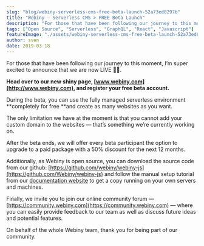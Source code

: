 ```yaml
---
slug: "blog/webiny-serverless-cms-free-beta-launch-52a73ed8297b"
title: "Webiny — Serverless CMS > FREE Beta Launch"
description: "For those that have been following our journey to this moment, I’m super excited to announce that we are now LIVE 🎉🚀."
tags: ["Open Source", "Serverless", "GraphQL", "React", "Javascript"]
featureImage: "./assets/webiny-serverless-cms-free-beta-launch-52a73ed8297b/max-2400-1xdKnii9pyjQFn-jFXWTHFQ.jpeg"
author: sven
date: 2019-03-18
---
```


For those that have been following our journey to this moment, I’m super excited to announce that we are now LIVE 🎉🚀.

**Head over to our new shiny page, **[www.webiny.com](http://www.webiny.com)**, and register your free beta account.**

During the beta, you can use the fully managed serverless environment **completely for free **and create as many websites as you want.

The only limitation we have at the moment is that you cannot add your custom domain to the websites — that’s something we’re currently working on.

After the beta ends, we will offer every beta participant the option to upgrade to a paid package with a 50% discount for the next 12 months.

Additionally, as Webiny is open source, you can download the source code from our github: [https://github.com/webiny/webiny-js](https://github.com/Webiny/webiny-js) and follow the manual setup tutorial from our [documentation website](http://docs.webiny.com) to get a copy running on your own servers and machines.

Finally, we invite you to join our online community forum — [https://community.webiny.com](https://community.webiny.com) — where you can easily provide feedback to our team as well as discuss future ideas and potential features.

On behalf of the whole Webiny team, thank you for being part of our community.
